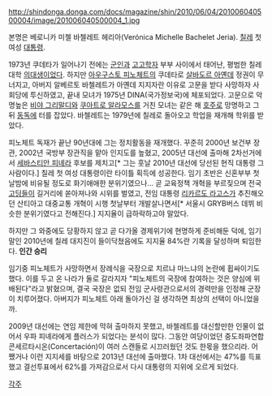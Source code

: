 http://shindonga.donga.com/docs/magazine/shin/2010/06/04/201006040500004/image/201006040500004_1.jpg

본명은 베로니카 미첼 바첼레트 헤리아(Verónica Michelle Bachelet Jeria). [[칠레]] 첫 여성 [[대통령]].

1973년 쿠데타가 일어나기 전에는 [[군인]]과 [[고고학자]] 부부 사이에서 태어난, 평범한 칠레대학 [[의대생]]이었다. 하지만 [[아우구스토 피노체트]]의 쿠데타로 [[살바도르 아옌데]] 정권이 무너지고, 아버지 알베르토 바첼레트가 아옌데 지지자란 이유로 고문을 받다 사망하자 사회당에 투신하였고, 끝내 모녀가 1975년 DINA(국가정보국)에 체포되었다. 고문으로 악명높은 [[비야 그리말디]]와 [[쿠아트로 알라모스]]를 거친 모녀는 같은 해 [[호주]]로 망명하고 그 뒤 [[동독]]에 터를 잡았다. 바첼레트는 1979년에 칠레로 돌아오고 학업을 재개해 학위를 받았다.

피노체트 독재가 끝난 90년대에 그는 정치활동을 재개했다. 꾸준히 2000년 보건부 장관, 2002년 국방부 장관직을 맡아 인지도를 높혔고, 2005년 대선에 출마해 2차선거에서 [[세바스티안 피녜라]] 후보를 제치고[* 그는 훗날 2010년 대선에 당선된 현직 대통령 그 사람이다.] 칠레 첫 여성 대통령이란 타이틀 획득에 성공한다. 임기 초반은 신혼부부 첫날밤에 비유될 정도로 화기애애한 분위기였으나... 곧 교육정책 개혁을 부르짖으며 전국 [[고딩]]들이 길거리에 쏟아져나와 시위를 벌였고, 전임 대통령 [[리카르도 라고스]]가 추진해오던 산티아고 대중교통 개혁이 시행 첫날부터 개발살나면서[* 서울시 GRYB버스 데뷔 비슷한 분위기였다고 전해진다.] 지지율이 급하락하고야 말았다. 

하지만 그 와중에도 당황하지 않고 곧 다가올 경제위기에 현명하게 준비해둔 덕에, 임기말인 2010년에 칠레 대지진이 들이닥쳤음에도 지지율 84%란 기록을 달성하며 퇴임한다. '''인간 승리'''

임기중 피노체트가 사망하면서 장례식을 국장으로 치르냐 마느냐의 논란에 휩싸이기도 했다. 이를 두고 온 나라가 둘로 갈라지자 "피노체트의 국장에 참여하는 것은 양심에 위배된다"라고 밝혔으며, 결국 국장은 없되 전임 군사령관으로서의 경력만을 인정해 군장이 치루어졌다. 아버지가 피노체트 아래 돌아가신 걸 생각하면 최상의 선택이 아니었을까.

2009년 대선에는 연임 제한에 막혀 출마하지 못했고, 바첼레트를 대신할만한 인물이 없어서 우파 피녜라에게 플러스가 되었다는 분석이 많다. 그동안 여당이었던 중도좌파연합 콘세르타시온(Concertación)이 여러 스캔들로 시끄러웠던 것도 한몫을 했으리라. 어쨌거나 이런 지지세를 바탕으로 2013년 대선에 출마했다. 1차 대선에서는 47%를 득표했고 결선투표에서 62%를 가져감으로서 다시 대통령의 지위에 오르게 되었다.

[[각주]]
